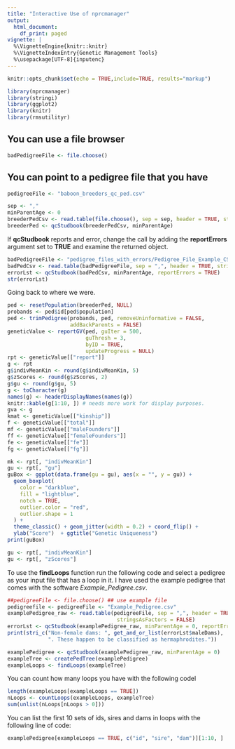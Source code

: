 ```yaml
---
title: "Interactive Use of nprcmanager"
output:
  html_document:
    df_print: paged
vignette: |
  %\VignetteEngine{knitr::knitr} 
  %\VignetteIndexEntry{Genetic Management Tools} 
  %\usepackage[UTF-8]{inputenc}
---
```


```r
knitr::opts_chunk$set(echo = TRUE,include=TRUE, results="markup")
```

```r
library(nprcmanager)
library(stringi)
library(ggplot2)
library(knitr)
library(rmsutilityr)

```

## You can use a file browser
```r
badPedigreeFile <- file.choose()
```

## You can point to a pedigree file that you have
```r
pedigreeFile <- "baboon_breeders_qc_ped.csv"

sep <- ","
minParentAge <- 0
breederPedCsv <- read.table(file.choose(), sep = sep, header = TRUE, stringsAsFactors = FALSE)
breederPed <- qcStudbook(breederPedCsv, minParentAge)

```

If __qcStudbook__ reports and error, change the call by adding the __reportErrors__
argument set to __TRUE__ and examine the returned object.

```r
badPedigreeFile <- "pedigree_files_with_errors/Pedigree_File_Example_CSV.csv"
badPedCsv <- read.table(badPedigreeFile, sep = ",", header = TRUE, stringsAsFactors = FALSE)
errorLst <- qcStudbook(badPedCsv, minParentAge, reportErrors = TRUE)
str(errorLst)

```

Going back to where we were.

```r
ped <- resetPopulation(breederPed, NULL)
probands <- ped$id[ped$population]
ped <- trimPedigree(probands, ped, removeUninformative = FALSE,
                    addBackParents = FALSE)
geneticValue <- reportGV(ped, guIter = 500,
                         guThresh = 3,
                         byID = TRUE,
                         updateProgress = NULL)
rpt <- geneticValue[["report"]]
g <- rpt
g$indivMeanKin <- round(g$indivMeanKin, 5)
g$zScores <- round(g$zScores, 2)
g$gu <- round(g$gu, 5)
g <- toCharacter(g)
names(g) <- headerDisplayNames(names(g))
knitr::kable(g[1:10, ]) # needs more work for display purposes.
gva <- g
kmat <- geneticValue[["kinship"]]
f <- geneticValue[["total"]]
mf <- geneticValue[["maleFounders"]]
ff <- geneticValue[["femaleFounders"]]
fe <- geneticValue[["fe"]]
fg <- geneticValue[["fg"]]

mk <- rpt[, "indivMeanKin"]
gu <- rpt[, "gu"]
guBox <- ggplot(data.frame(gu = gu), aes(x = "", y = gu)) +
  geom_boxplot(
    color = "darkblue",
    fill = "lightblue",
    notch = TRUE,
    outlier.color = "red",
    outlier.shape = 1
  ) +
  theme_classic() + geom_jitter(width = 0.2) + coord_flip() +
  ylab("Score")  + ggtitle("Genetic Uniqueness")
print(guBox)

gu <- rpt[, "indivMeanKin"]
gu <- rpt[, "zScores"]
```

To use the __findLoops__ function run the following code and select a pedigree as your input
file that has a loop in it. I have used the example pedigree that comes with the software
_Example_Pedigree.csv_.

```r
##pedigreeFile <- file.choose() ## use example file
pedigreefile <- pedigreeFile <- "Example_Pedigree.csv"
examplePedigree_raw <- read.table(pedigreeFile, sep = ",", header = TRUE, 
                                   stringsAsFactors = FALSE)
errorLst <- qcStudbook(examplePedigree_raw, minParentAge = 0, reportErrors = TRUE)
print(stri_c("Non-female dams: ", get_and_or_list(errorLst$maleDams), 
             ". These happen to be classified as hermaphrodites."))
```
```r
examplePedigree <- qcStudbook(examplePedigree_raw, minParentAge = 0)
exampleTree <- createPedTree(examplePedigree)
exampleLoops <- findLoops(exampleTree)

```
You can count how many loops you have with the following codel
```r
length(exampleLoops[exampleLoops == TRUE])
nLoops <- countLoops(exampleLoops, exampleTree)
sum(unlist(nLoops[nLoops > 0]))

```

You can list the first 10 sets of ids, sires and dams in loops with the following line of code:

```r

examplePedigree[exampleLoops == TRUE, c("id", "sire", "dam")][1:10, ]


```
